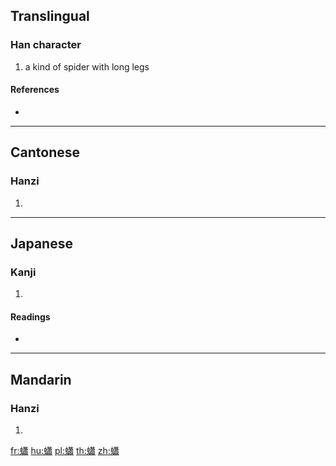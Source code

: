 {{character info/new}}
{{also|蟏}}
==Translingual==

===Han character===
{{Han char|rn=142|rad=虫|as=16|sn=22|four=54127|canj=LITLX}}

# a kind of spider with long legs

====References====
* {{Han ref|kx=1102.270|dkj=33828|dj=1565.310|hdz=42904.020|uh=8828|ud=34856|bh=F74E|bd=63310}}

----

==Cantonese==

===Hanzi===
{{yue-hanzi|jyut=|y=siu1|sim=蟏}}

# {{defn|lang=yue|sort=虫16}}

----

==Japanese==

===Kanji===
{{ja-kanji|grade=|rs=虫16}}

# {{defn|lang=ja|sort=虫16}}

====Readings====
* {{ja-readings|on=[[しょう]] (shō)|kun=[[あしたかぐも]] (ashitakagumo)|nanori=}}

----

==Mandarin==

===Hanzi===
{{cmn-hanzi|sim=蟏|pin=[[xiāo]] ([[xiao1]])|wg=hsiao<sup>1</sup>}}

# {{defn|lang=cmn|sort=虫16}}

[[fr:蠨]]
[[hu:蠨]]
[[pl:蠨]]
[[th:蠨]]
[[zh:蠨]]